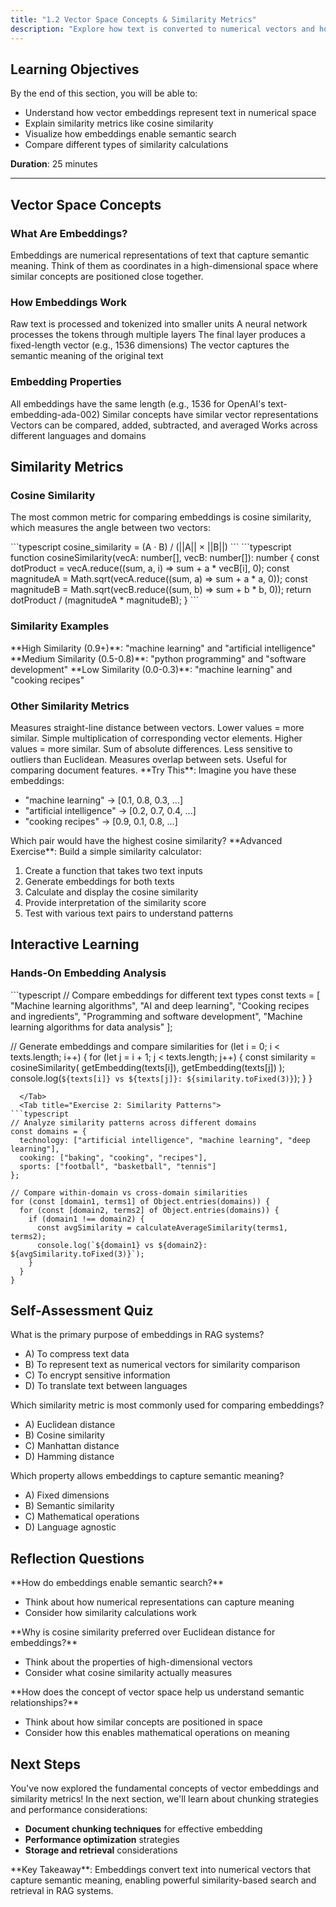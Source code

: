 ```yaml
---
title: "1.2 Vector Space Concepts & Similarity Metrics"
description: "Explore how text is converted to numerical vectors and how similarity metrics enable semantic search in RAG systems."
---
```



## Learning Objectives

By the end of this section, you will be able to:

- Understand how vector embeddings represent text in numerical space
- Explain similarity metrics like cosine similarity
- Visualize how embeddings enable semantic search
- Compare different types of similarity calculations

<Callout>**Duration**: 25 minutes</Callout>

---

## Vector Space Concepts

<VectorEmbeddings />

### What Are Embeddings?

Embeddings are numerical representations of text that capture semantic meaning. Think of them as coordinates in a high-dimensional space where similar concepts are positioned close together.

<MDXImage
  srcLight="/images/vector-space-light.png"
  srcDark="/images/vector-space-dark.png"
  width={600}
  height={400}
  alt="Vector Space Visualization"
/>

### How Embeddings Work

<Steps>
  <Step title="Text Input">
    Raw text is processed and tokenized into smaller units
  </Step>
  <Step title="Neural Processing">
    A neural network processes the tokens through multiple layers
  </Step>
  <Step title="Vector Output">
    The final layer produces a fixed-length vector (e.g., 1536 dimensions)
  </Step>
  <Step title="Semantic Representation">
    The vector captures the semantic meaning of the original text
  </Step>
</Steps>

### Embedding Properties

<Columns cols={2}>
  <Card title="Fixed Dimensions" icon="ruler">
    All embeddings have the same length (e.g., 1536 for OpenAI's
    text-embedding-ada-002)
  </Card>
  <Card title="Semantic Similarity" icon="target">
    Similar concepts have similar vector representations
  </Card>
</Columns>
<Columns cols={2}>
  <Card title="Mathematical Operations" icon="calculator">
    Vectors can be compared, added, subtracted, and averaged
  </Card>
  <Card title="Language Agnostic" icon="globe">
    Works across different languages and domains
  </Card>
</Columns>

## Similarity Metrics

### Cosine Similarity

The most common metric for comparing embeddings is cosine similarity, which measures the angle between two vectors:

<Tabs>
  <Tab title="Mathematical Formula">
```typescript
  cosine_similarity = (A · B) / (||A|| × ||B||)
```
  </Tab>
  <Tab title="Implementation">
```typescript
function cosineSimilarity(vecA: number[], vecB: number[]): number {
  const dotProduct = vecA.reduce((sum, a, i) => sum + a * vecB[i], 0);
  const magnitudeA = Math.sqrt(vecA.reduce((sum, a) => sum + a * a, 0));
  const magnitudeB = Math.sqrt(vecB.reduce((sum, b) => sum + b * b, 0));
  return dotProduct / (magnitudeA * magnitudeB);
}
```
  </Tab>
</Tabs>

### Similarity Examples

<Info>
  **High Similarity (0.9+)**: "machine learning" and "artificial intelligence"
</Info>

<Info>
  **Medium Similarity (0.5-0.8)**: "python programming" and "software
  development"
</Info>

<Info>
  **Low Similarity (0.0-0.3)**: "machine learning" and "cooking recipes"
</Info>

### Other Similarity Metrics

<Columns cols={2}>
  <Card title="Euclidean Distance" icon="ruler">
    Measures straight-line distance between vectors. Lower values = more similar.
  </Card>
  <Card title="Dot Product" icon="calculator">
    Simple multiplication of corresponding vector elements. Higher values = more similar.
  </Card>
</Columns>
<Columns cols={2}>
  <Card title="Manhattan Distance" icon="map">
    Sum of absolute differences. Less sensitive to outliers than Euclidean.
  </Card>
  <Card title="Jaccard Similarity" icon="intersection">
    Measures overlap between sets. Useful for comparing document features.
  </Card>
</Columns>

<Accordion title="🔬 Extension: Interactive Similarity Calculator">
<Note>
  **Try This**: Imagine you have these embeddings:
  <ul>
    <li>"machine learning" → [0.1, 0.8, 0.3, ...]</li>
    <li>"artificial intelligence" → [0.2, 0.7, 0.4, ...]</li>
    <li>"cooking recipes" → [0.9, 0.1, 0.8, ...]</li>
  </ul>
  Which pair would have the highest cosine similarity?
</Note>

<Info>
  **Advanced Exercise**: Build a simple similarity calculator:

1. Create a function that takes two text inputs
2. Generate embeddings for both texts
3. Calculate and display the cosine similarity
4. Provide interpretation of the similarity score
5. Test with various text pairs to understand patterns
</Info>
</Accordion>

## Interactive Learning

### Hands-On Embedding Analysis

<Tabs>
  <Tab title="Exercise 1: Embedding Comparison">
```typescript
// Compare embeddings for different text types
const texts = [
  "Machine learning algorithms",
  "AI and deep learning",
  "Cooking recipes and ingredients",
  "Programming and software development",
  "Machine learning algorithms for data analysis"
];

// Generate embeddings and compare similarities
for (let i = 0; i < texts.length; i++) {
  for (let j = i + 1; j < texts.length; j++) {
    const similarity = cosineSimilarity(
      getEmbedding(texts[i]),
      getEmbedding(texts[j])
    );
    console.log(`${texts[i]} vs ${texts[j]}: ${similarity.toFixed(3)}`);
  }
}
```
  </Tab>
  <Tab title="Exercise 2: Similarity Patterns">
```typescript
// Analyze similarity patterns across different domains
const domains = {
  technology: ["artificial intelligence", "machine learning", "deep learning"],
  cooking: ["baking", "cooking", "recipes"],
  sports: ["football", "basketball", "tennis"]
};

// Compare within-domain vs cross-domain similarities
for (const [domain1, terms1] of Object.entries(domains)) {
  for (const [domain2, terms2] of Object.entries(domains)) {
    if (domain1 !== domain2) {
      const avgSimilarity = calculateAverageSimilarity(terms1, terms2);
      console.log(`${domain1} vs ${domain2}: ${avgSimilarity.toFixed(3)}`);
    }
  }
}
```
  </Tab>
</Tabs>

## Self-Assessment Quiz

<AccordionGroup>
<Accordion title="Question 1: Embeddings Purpose">
What is the primary purpose of embeddings in RAG systems?
<ul>
  <li>A) To compress text data</li>
  <li>B) To represent text as numerical vectors for similarity comparison</li>
  <li>C) To encrypt sensitive information</li>
  <li>D) To translate text between languages</li>
</ul>
</Accordion>

<Accordion title="Question 2: Similarity Metrics">
Which similarity metric is most commonly used for comparing embeddings?
<ul>
  <li>A) Euclidean distance</li>
  <li>B) Cosine similarity</li>
  <li>C) Manhattan distance</li>
  <li>D) Hamming distance</li>
</ul>
</Accordion>

<Accordion title="Question 3: Vector Properties">
Which property allows embeddings to capture semantic meaning?
<ul>
  <li>A) Fixed dimensions</li>
  <li>B) Semantic similarity</li>
  <li>C) Mathematical operations</li>
  <li>D) Language agnostic</li>
</ul>
</Accordion>
</AccordionGroup>

## Reflection Questions

<AccordionGroup>
<Accordion title="Reflection 1: Semantic Search">
**How do embeddings enable semantic search?**

- Think about how numerical representations can capture meaning
- Consider how similarity calculations work
</Accordion>

<Accordion title="Reflection 2: Similarity Metrics">
**Why is cosine similarity preferred over Euclidean distance for embeddings?**

- Think about the properties of high-dimensional vectors
- Consider what cosine similarity actually measures
</Accordion>

<Accordion title="Reflection 3: Vector Space">
**How does the concept of vector space help us understand semantic relationships?**

- Think about how similar concepts are positioned in space
- Consider how this enables mathematical operations on meaning
</Accordion>
</AccordionGroup>

## Next Steps

You've now explored the fundamental concepts of vector embeddings and similarity metrics! In the next section, we'll learn about chunking strategies and performance considerations:

- **Document chunking techniques** for effective embedding
- **Performance optimization** strategies
- **Storage and retrieval** considerations

<Info>
  **Key Takeaway**: Embeddings convert text into numerical vectors that capture
  semantic meaning, enabling powerful similarity-based search and retrieval in
  RAG systems.
</Info>
